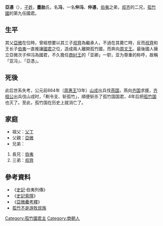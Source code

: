 {{Emperorcn box
|名稱=亞憑
|姓名=墨胎冯
|政權=[[孤竹國|孤竹國]]
|出生日期=？
|逝世日期=？
|在位=？
|父=亞微
}}

'''亞憑'''（{{bd|?||?|}}），[[子姓|子姓]]，'''墨胎'''氏，名'''冯'''，一名'''仲冯'''、'''仲憑'''，[[伯夷|伯夷]]之弟，[[叔齐|叔齐]]的二兄，[[孤竹國|孤竹國]]的第九任國君。

==生平==
其父[[亞微|亞微]]在位時，曾經想要以其三子[[叔齊|叔齊]]為繼承人，不過在其薨亡時，反而[[叔齊|叔齊]]和王长子[[伯夷|伯夷]]一直推讓[[國君|國君]]之位，造成兩人離開孤竹國，而奔向[[周文王|周文王]]。最後國人擁立亞微次子仲冯為國君，不久擔任[[商紂王|商紂王]]的「亚卿」一职，亚为尊重的称呼，故稱「亚冯」、「亞憑」。

==死後==
此后世系失考，公元前664年（[[周惠王|周惠王]]13年）[[山戎|山戎]]出兵伐[[燕国|燕国]]，燕向[[齐国|齐国]]求援，[[齐桓公|齐桓公]]出兵伐山戎时，「刜令支、斩孤竹」，順便斩杀了孤竹国国君，4年后把[[孤竹国|孤竹国]]也灭了。至此，孤竹国在历史上就消亡了。

==家庭==
*祖父：[[父丁|父丁]]
*父親：[[亞微|亞微]]
*兄弟：
#長兄：[[伯夷|伯夷]]
#三弟：[[叔齊|叔齊]]

==參考資料==
*《[[史記|史記]]·伯夷列傳》
*《[[史記索隱|史記索隱]]》
*《[[亞微罍考釋|亞微罍考釋]]》
*[http://www.cnki.com.cn/Article/CJFDTOTAL-YBDS401.006.htm 孤竹不是游牧民族] {{Wayback|url=http://www.cnki.com.cn/Article/CJFDTOTAL-YBDS401.006.htm |date=20190724064034 }}

{{中国皇帝|父親 [[亚微|亚微]]|此后世系失考|[[商朝|商朝]][[孤竹國|孤竹國]]第九任君主|？}}

{{商朝人小作品}}

[[Category:孤竹國君主|Category:孤竹國君主]]
[[Category:商朝人|Category:商朝人]]